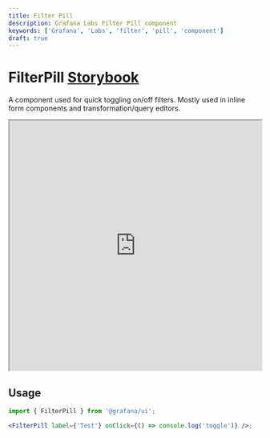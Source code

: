 ```yaml
---
title: Filter Pill
description: Grafana Labs Filter Pill component
keywords: ['Grafana', 'Labs', 'filter', 'pill', 'component']
draft: true
---
```


# FilterPill <Badge text='draft' color='orange'></Badge> <a href='https://developers.grafana.com/ui/latest/index.html?path=/story/general-filterpill--basic' target='_blank' className='header-links'>Storybook <Icon name="external-link-alt"/> </a>

A component used for quick toggling on/off filters. Mostly used in inline form components and transformation/query editors.

<iframe
  src="https://developers.grafana.com/ui/latest/index.html?path=/story/general-filterpill--basic&full=1&shortcuts=false&singleStory=true"
  width="100%"
  height="500px"
></iframe>

## Usage

```jsx
import { FilterPill } from '@grafana/ui';

<FilterPill label={'Test'} onClick={() => console.log('toggle')} />;
```
